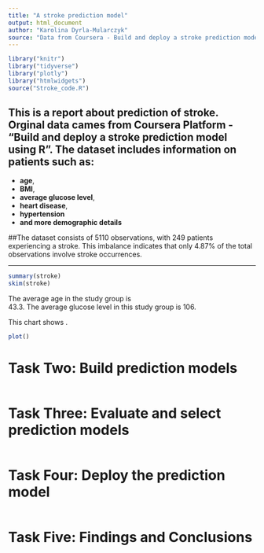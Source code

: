 ```yaml
---
title: "A stroke prediction model"
output: html_document
author: "Karolina Dyrla-Mularczyk"
source: "Data from Coursera - Build and deploy a stroke prediction model using R"
---
```

```r
library("knitr")
library("tidyverse")
library("plotly")
library("htmlwidgets")
source("Stroke_code.R")
```

## This is a report about prediction of stroke. Orginal data cames from Coursera Platform - "Build and deploy a stroke prediction model using R". The dataset includes information on patients such as:

- __age__,
- __BMI__,
- __average glucose level__,
- __heart disease__,
- __hypertension__
- __and more demographic details__

##The dataset consists of 5110 observations, with 249 patients experiencing a stroke. This imbalance indicates that only 4.87% of the total observations involve stroke occurrences.

***




```r
summary(stroke)
skim(stroke)
```

The average age in the study group is  
43.3. The average glucose level in this study group is 
106.



This chart shows .

```r
plot()
```

# Task Two: Build prediction models

```r

```




# Task Three: Evaluate and select prediction models

```r

```



# Task Four: Deploy the prediction model

```r

```




# Task Five: Findings and Conclusions
































